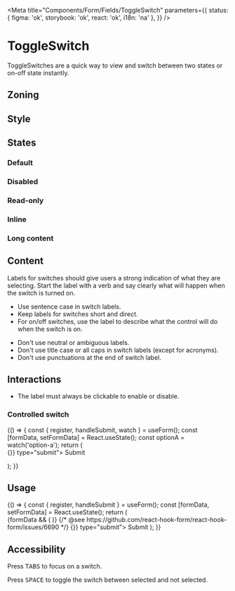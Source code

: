 
<Meta
	title="Components/Form/Fields/ToggleSwitch"
	parameters={{
		status: { figma: 'ok', storybook: 'ok', react: 'ok', i18n: 'na' },
	}}
/>

# ToggleSwitch

ToggleSwitches are a quick way to view and switch between two states or on-off state instantly.

## Zoning

<FigmaImage
	src="https://www.figma.com/file/qc8oUSyVJM67gSsbTShftt/%F0%9F%93%90-Zoning?node-id=252%3A9"
	alt="zoning image for switch"
/>

## Style

<FigmaImage
	src="https://www.figma.com/file/2crWpyiwuxt1wvjsTYwdB0/ToggleSwitch?node-id=0%3A131"
	alt="Mockup of an input ToggleSwitch"
/>

## States

### Default

<Canvas>
	<Story name="default">
		<Form.ToggleSwitch label="ToggleSwitch off" />
		<Form.ToggleSwitch label="ToggleSwitch on" checked />
	</Story>
</Canvas>

### Disabled

<Canvas>
	<Story name="disabled">
		<Form.ToggleSwitch label="Disabled ToggleSwitch off" disabled />
		<Form.ToggleSwitch label="Disabled ToggleSwitch on" checked disabled />
	</Story>
</Canvas>

### Read-only

<Canvas>
	<Story name="read-only">
		<Form.ToggleSwitch label="Read-only ToggleSwitch off" readOnly />
		<Form.ToggleSwitch label="Read-only ToggleSwitch on" checked readOnly />
	</Story>
</Canvas>

### Inline

<Canvas>
	<Story name="inline">
		<Form.ToggleSwitch label="ToggleSwitch off" isInline />
		<span> </span>
		<Form.ToggleSwitch label="ToggleSwitch on" checked isInline />
	</Story>
</Canvas>

### Long content

<Canvas>
	<Story name="Long content">
		<div style={{ width: '200px' }}>
			<Form.ToggleSwitch
				label="Label with a lot of content, too much probably, and most certainly enough to generate a line break in this small box."
				isInline
			/>
		</div>
	</Story>
</Canvas>

## Content

Labels for switches should give users a strong indication of what they are selecting. Start the label with a verb and say clearly what will happen when the switch is turned on.

<Use>
	<Use.Do>
		<ul>
			<li>Use sentence case in switch labels.</li>
			<li>Keep labels for switches short and direct.</li>
			<li>
				For on/off switches, use the label to describe what the control will do when the switch is
				on.
			</li>
		</ul>
	</Use.Do>
	<Use.Dont>
		<ul>
			<li>Don't use neutral or ambiguous labels.</li>
			<li>Don't use title case or all caps in switch labels (except for acronyms).</li>
			<li>Don't use punctuations at the end of switch label.</li>
		</ul>
	</Use.Dont>
</Use>

## Interactions

- The label must always be clickable to enable or disable.

### Controlled switch

<Canvas>
	<Story name="controlled">
		{() => {
			const { register, handleSubmit, watch } = useForm();
			const [formData, setFormData] = React.useState();
			const optionA = watch('option-a');
			return (
				<Form onSubmit={handleSubmit(setFormData)}>
					<Form.Fieldset legend="Control switch state" required>
						<Form.ToggleSwitch label="Toggle all" {...register('option-a')} />
						<Form.ToggleSwitch label="Controlled switch" checked={optionA} />
					</Form.Fieldset>
					<Form.Buttons>
						<ButtonPrimary onClick={() => {}} type="submit">
							Submit
						</ButtonPrimary>
					</Form.Buttons>
				</Form>
			);
		}}
	</Story>
</Canvas>

## Usage

<Canvas>
	<Story name="react-hook-form">
		{() => {
			const { register, handleSubmit } = useForm();
			const [formData, setFormData] = React.useState();
			return (
				<Form onSubmit={handleSubmit(setFormData)}>
					{formData && (
						<InlineMessageInformation
							title={'Form data'}
							description={JSON.stringify(formData, null, 2)}
							withBackground
						/>
					)}
					<Form.Fieldset legend="Enabled">
						<Form.ToggleSwitch label="Option a" {...register('option-a')} />
						<Form.ToggleSwitch label="Option b" checked {...register('option-b')} />
					</Form.Fieldset>
					<Form.Fieldset legend="Read only" readOnly>
						<Form.ToggleSwitch label="Option c" {...register('option-c')} />
						<Form.ToggleSwitch label="Option d" checked {...register('option-d')} />
					</Form.Fieldset>
					<Form.Fieldset legend="Disabled" disabled>
						{/* @see https://github.com/react-hook-form/react-hook-form/issues/6690 */}
						<Form.ToggleSwitch label="Option e" {...register('option-e', { disabled: true })} />
						<Form.ToggleSwitch
							label="Option f"
							checked
							{...register('option-f', { disabled: true })}
						/>
					</Form.Fieldset>
					<Form.Buttons>
						<ButtonPrimary onClick={() => {}} type="submit">
							Submit
						</ButtonPrimary>
					</Form.Buttons>
				</Form>
			);
		}}
	</Story>
</Canvas>

## Accessibility

Press <kbd>TABS</kbd> to focus on a switch.

Press <kbd>SPACE</kbd> to toggle the switch between selected and not selected.
